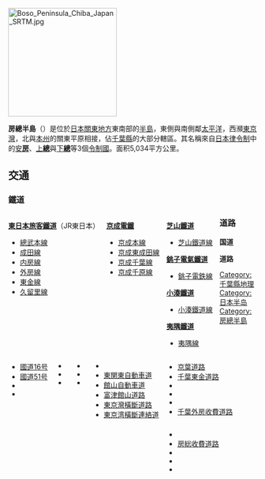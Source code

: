 {{NoteTA
|G1 = Unit
}}
[[File:Boso_Peninsula_Chiba_Japan_SRTM.jpg|220px]]
{{Location map|Japan |width=220|caption=位置|label=|position=right|mark=Red circle.svg|marksize=23|lat_deg=35|lat_min=26|lat_sec=19|lat_dir=N|lon_deg=140|lon_min=14|lon_sec=50|lon_dir=E}}

'''房總半島'''（{{jpn|j=房総半島|hg=ぼうそうはんとう|rm=Bōsō hantō|f=y}}）是位於[[日本|日本]][[關東地方|關東地方]]東南部的[[半島|半島]]，東側與南側鄰[[太平洋|太平洋]]，西瀕[[東京灣|東京灣]]，北與[[本州|本州]]的關東平原相接，佔[[千葉縣|千葉縣]]的大部分轄區。其名稱來自[[日本律令制|日本律令制]]中的[[安房國|安'''房''']]、[[上總國|上'''總''']]與[[下總國|下'''總''']]等3個[[令制國|令制國]]。面积5,034平方公里。

== 交通 ==
=== 鐵道 ===
<div style="float: left; vertical-align: top; white-space: nowrap; margin-right: 1em;">
'''[[東日本旅客鐵道|東日本旅客鐵道]]'''（JR東日本）
* [[總武本線|總武本線]]
* [[成田線|成田線]]
* [[内房線|内房線]]
* [[外房線|外房線]]
* [[東金線|東金線]]
* [[久留里線|久留里線]]
</div><div style="float: left; vertical-align: top; white-space: nowrap; margin-right: 1em;">
'''[[京成電鐵|京成電鐵]]'''
* [[京成本線|京成本線]]
* [[京成東成田線|京成東成田線]]
* [[京成千葉線|京成千葉線]]
* [[京成千原線|京成千原線]]
</div><div style="float: left; vertical-align: top; white-space: nowrap; margin-right: 1em;">
'''[[芝山鐵道|芝山鐵道]]'''
* [[芝山鐵道線|芝山鐵道線]]
'''[[銚子電氣鐵道|銚子電氣鐵道]]'''
* [[銚子電氣鐵道線|銚子電鉄線]]
'''[[小湊鐵道|小湊鐵道]]'''
* [[小湊鐵道線|小湊鐵道線]]
'''[[夷隅鐵道|夷隅鐵道]]'''
* [[夷隅線|夷隅線]]
</div>{{Clear|left}}

=== 道路 ===
'''国道'''
<div style="float: left; vertical-align: top; white-space: nowrap; margin-right: 1em;">
* [[國道16号|國道16号]]
* [[國道51号|國道51号]]
* {{link-ja|國道126號|国道126号}}
* {{link-ja|國道128號|国道127号}}
</div><div style="float: left; vertical-align: top; white-space: nowrap; margin-right: 1em;">
* {{link-ja|國道128號|国道128号}}
* {{link-ja|國道296號|国道296号}}
* {{link-ja|國道297號|国道297号}}
</div><div style="float: left; vertical-align: top; white-space: nowrap; margin-right: 1em;">
* {{link-ja|國道409號|国道409号}}
* {{link-ja|國道410號|国道410号}}
* {{link-ja|國道465號|国道465号}}
</div>{{Clear|left}}

'''道路'''
<div style="float: left; vertical-align: top; white-space: nowrap; margin-right: 1em;">
* {{link-ja|首都圏中央連絡自動車道|首都圏中央連絡自動車道}}
* [[東関東自動車道|東関東自動車道]]
* [[館山自動車道|館山自動車道]]
* [[富津館山道路|富津館山道路]]
* [[東京灣橫斷道路|東京灣橫斷道路]]
* [[東京灣橫斷道路|東京湾橫斷連絡道]]
</div><div style="float: left; vertical-align: top; white-space: nowrap; margin-right: 1em;">
* [[京葉道路|京葉道路]]
* [[千葉東金道路|千葉東金道路]]
* {{link-ja|銚子連絡道路|銚子連絡道路}}
* {{link-ja|東金九十九里收費道路|東金九十九里有料道路}}
* {{link-ja|九十九里收費道路|九十九里有料道路}}
* [[千葉外房收費道路|千葉外房收費道路]]
</div><div style="float: left; vertical-align: top; white-space: nowrap; margin-right: 1em;">
* {{link-ja|茂原・一宮・大原道路|茂原・一宮・大原道路}}
* [[房総收費道路|房総收費道路]]
* {{link-ja|鴨川收費道路|鴨川有料道路}}
* {{link-ja|勝浦收費道路|勝浦有料道路}}
* {{link-ja|鋸山登山自動車道|鋸山登山自動車道}}
</div>{{Clear|left}}


{{日本之半島}}
{{Authority control}}
{{DEFAULTSORT:Bousou-hantou}}

[[Category:千葉縣地理|Category:千葉縣地理]]
[[Category:日本半岛|Category:日本半岛]]
[[Category:房總半島|Category:房總半島]]